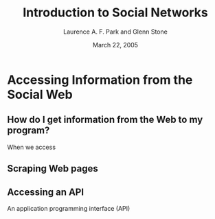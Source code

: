 % Introduction to Social Networks
% Laurence A. F. Park and Glenn Stone
% March 22, 2005

# Accessing Information from the Social Web

## How do I get information from the Web to my program?

When we access 



## Scraping Web pages


## Accessing an API

An application programming interface (API)
